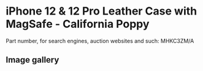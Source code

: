 
# iPhone 12 & 12 Pro Leather Case with MagSafe - California Poppy

Part number, for search engines, auction websites and such: MHKC3ZM/A

## Image gallery

<div style={{ width: "768px" }}>
  <GalleryComponent
    images={[
      {
        original: "/everysource/MHKC3.png",
        thumbnail: "/everypreview/MHKC3.png",
      },
      {
        original: "/everysource/MHKC3_AV01.png",
        thumbnail: "/everypreview/MHKC3_AV01.png",
      },
      {
        original: "/everysource/MHKC3_AV02.png",
        thumbnail: "/everypreview/MHKC3_AV02.png",
      },
      {
        original: "/everysource/MHKC3_AV03.png",
        thumbnail: "/everypreview/MHKC3_AV03.png",
      },
      {
        original: "/everysource/MHKC3_AV04.png",
        thumbnail: "/everypreview/MHKC3_AV04.png",
      },
      {
        original: "/everysource/MHKC3_AV05.png",
        thumbnail: "/everypreview/MHKC3_AV05.png",
      },
      {
        original: "/everysource/MHKC3_AV06.png",
        thumbnail: "/everypreview/MHKC3_AV06.png",
      },
      {
        original: "/everysource/MHKC3_AV07.png",
        thumbnail: "/everypreview/MHKC3_AV07.png",
      },
      {
        original: "/everysource/MHKC3_AV08.png",
        thumbnail: "/everypreview/MHKC3_AV08.png",
      },
      {
        original: "/everysource/MHKC3_AV09.png",
        thumbnail: "/everypreview/MHKC3_AV09.png",
      },
      {
        original: "/everysource/MHKC3_AV10.png",
        thumbnail: "/everypreview/MHKC3_AV10.png",
      }
    ]}
  />
</div>